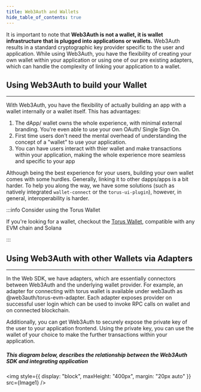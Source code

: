 ```yaml
---
title: Web3Auth and Wallets
hide_table_of_contents: true
---
```



It is important to note that **Web3Auth is not a wallet, it is wallet infrastructure that is plugged into applications or wallets.** Web3Auth results
in a standard cryptographic key provider specific to the user and application. While using Web3Auth, you have the flexibility of creating your own
wallet within your application or using one of our pre existing adapters, which can handle the complexity of linking your application to a wallet.

## Using Web3Auth to build your Wallet

---

With Web3Auth, you have the flexibility of actually building an app with a wallet internally or a wallet itself. This has advantages:

1. The dApp/ wallet owns the whole experience, with minimal external branding. You're even able to use your own OAuth/ Single Sign On.
2. First time users don't need the mental overhead of understanding the concept of a "wallet" to use your application.
3. You can have users interact with thier wallet and make transactions within your application, making the whole experience more seamless and specific
   to your app

Although being the best experience for your users, building your own wallet comes with some hurdles. Generally, linking it to other dapps/apps is a
bit harder. To help you along the way, we have some solutions (such as natively integrated `wallet-connect` or the `torus-ui-plugin`), however, in
general, interoperability is harder.

:::info Consider using the Torus Wallet

If you're looking for a wallet, checkout the [Torus Wallet](https://docs.tor.us/), compatible with any EVM chain and Solana

:::

## Using Web3Auth with other Wallets via Adapters

---

In the Web SDK, we have adapters, which are essentially connectors between Web3Auth and the underlying wallet provider. For example, an adapter for
connecting with torus wallet is available under web3auth as @web3auth/torus-evm-adapter. Each adapter exposes provider on successful user login which
can be used to invoke RPC calls on wallet and on connected blockchain.

Additionally, you can get Web3Auth to securely expose the private key of the user to your application frontend. Using the private key, you can use the
wallet of your choice to make the further transactions within your application.

##### This diagram below, describes the relationship between the Web3Auth SDK and integrating application

<img style={{ display: "block", maxHeight: "400px", margin: "20px auto" }} src={Image1} />
